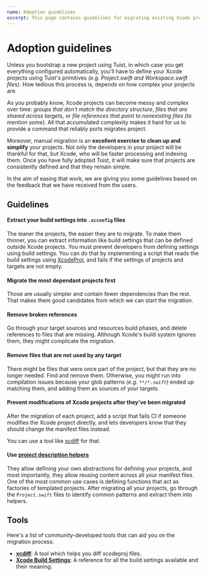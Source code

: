 ```yaml
---
name: Adoption guidelines
excerpt: This page contains guidelines for migrating existing Xcode projects to Tuist.
---
```


# Adoption guidelines

Unless you bootstrap a new project using Tuist,
in which case you get everything configured automatically,
you'll have to define your Xcode projects using Tuist's primitives _(e.g. Project.swift and Workspace.swift files)_.
How tedious this process is,
depends on how complex your projects are.

As you probably know,
Xcode projects can become messy and complex over time:
_groups that don't match the directory structure_,
_files that are shared across targets_, or
_file references that point to nonexisting files_ _(to mention some)._
All that accumulated complexity makes it hard for us to provide a command that reliably ports migrates project.

Moreover, manual migration is an **excellent exercise to clean up and simplify** your projects.
Not only the developers in your project will be thankful for that,
but Xcode,
who will be faster processing and indexing them.
Once you have fully adopted Tuist,
it will make sure that projects are consistently defined and that they remain simple.

In the aim of easing that work,
we are giving you some guidelines based on the feedback that we have received from the users.

<Message
  info
  title="Migration commands"
  description="We are currently working on providing commands to assist you in the process. Until those commands are available, you might consider building simple CLI tools that leverage [XcodeProj](https://github.com/tuist/xcodeproj)"
/>

## Guidelines

#### Extract your build settings into `.xcconfig` files

The leaner the projects, the easier they are to migrate.
To make them thinner,
you can extract information like build settings that can be defined outside Xcode projects.
You must prevent developers from defining settings using build settings.
You can do that by implementing a script that reads the build settings using [XcodeProj](https://github.com/tuist/xcodeproj),
and fails if the settings of projects and targets are not empty.

#### Migrate the most dependant projects first

Those are usually simpler and contain fewer dependencies than the rest.
That makes them good candidates from which we can start the migration.

#### Remove broken references

Go through your target sources and resources build phases, and delete references to files that are missing.
Although Xcode's build system ignores them, they might complicate the migration.

#### Remove files that are not used by any target

There might be files that were once part of the project,
but that they are no longer needed.
Find and remove them.
Otherwise,
you might run into compilation issues because your glob patterns _(e.g. `**/*.swift`)_ ended up matching them,
and adding them as sources of your targets.

#### Prevent modifications of Xcode projects after they've been migrated

After the migration of each project,
add a script that fails CI if someone modifies the Xcode project directly,
and lets developers know that they should change the manifest files instead.

You can use a tool like [xcdiff](https://github.com/bloomberg/xcdiff) for that.

#### Use [project description helpers](/docs/usage/helpers/)

They allow defining your own abstractions for defining your projects,
and most importantly,
they allow reusing content across all your manifest files.
One of the most common use cases is defining functions that act as factories of templated projects.
After migrating all your projects,
go through the `Project.swift` files to identify common patterns and extract them into helpers.

## Tools

Here's a list of community-developed tools that can aid you on the migration process:

- [**xcdiff**](https://github.com/bloomberg/xcdiff): A tool which helps you diff xcodeproj files.
- [**Xcode Build Settings**](https://xcodebuildsettings.com/): A reference for all the build settings available and their meaning.
